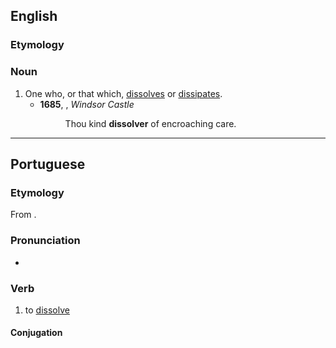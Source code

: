 ==English==

===Etymology===
{{suffix|en|dissolve|er}}

===Noun===
{{en-noun}}

# One who, or that which, [[dissolve]]s or [[dissipate]]s.
#* '''1685''', {{w|Thomas Otway}}, ''Windsor Castle''
#*: Thou kind '''dissolver''' of encroaching care.

----

==Portuguese==

===Etymology===
From {{der|pt|la|dissolvō|dissolvere}}.

===Pronunciation===
{{pt-IPA|dissolvêr}}
* {{hyph|pt|dis|sol|ver}}

===Verb===
{{pt-verb|dissolv|er}}

# to [[dissolve]]

====Conjugation====
{{pt-conj|dissolv|er}}